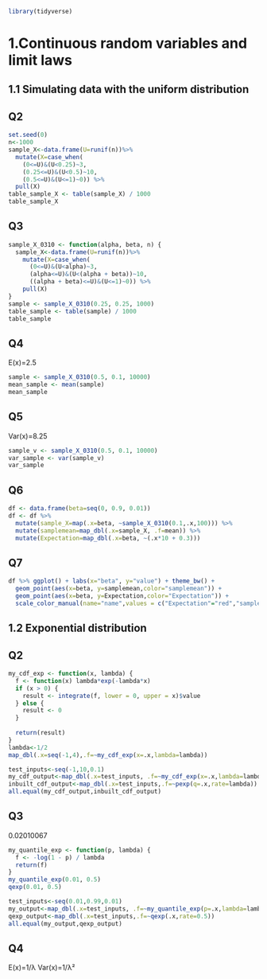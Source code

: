 
```r
library(tidyverse)
```

# 1.Continuous random variables and limit laws
## 1.1 Simulating data with the uniform distribution
## Q2
```r
set.seed(0) 
n<-1000 
sample_X<-data.frame(U=runif(n))%>% 
  mutate(X=case_when( 
    (0<=U)&(U<0.25)~3, 
    (0.25<=U)&(U<0.5)~10, 
    (0.5<=U)&(U<=1)~0)) %>% 
  pull(X)
table_sample_X <- table(sample_X) / 1000
table_sample_X
```

## Q3
```r
sample_X_0310 <- function(alpha, beta, n) {
  sample_X<-data.frame(U=runif(n))%>% 
    mutate(X=case_when( 
      (0<=U)&(U<alpha)~3, 
      (alpha<=U)&(U<(alpha + beta))~10, 
      ((alpha + beta)<=U)&(U<=1)~0)) %>% 
    pull(X)
}
sample <- sample_X_0310(0.25, 0.25, 1000)
table_sample <- table(sample) / 1000
table_sample
```

## Q4
E(x)=2.5
```r
sample <- sample_X_0310(0.5, 0.1, 10000)
mean_sample <- mean(sample)
mean_sample
```

## Q5
Var(x)=8.25
```r
sample_v <- sample_X_0310(0.5, 0.1, 10000)
var_sample <- var(sample_v)
var_sample
```

## Q6
```r
df <- data.frame(beta=seq(0, 0.9, 0.01))
df <- df %>%
  mutate(sample_X=map(.x=beta, ~sample_X_0310(0.1,.x,100))) %>%
  mutate(samplemean=map_dbl(.x=sample_X, .f=mean)) %>%
  mutate(Expectation=map_dbl(.x=beta, ~(.x*10 + 0.3)))
```

## Q7
```r
df %>% ggplot() + labs(x="beta", y="value") + theme_bw() +
  geom_point(aes(x=beta, y=samplemean,color="samplemean")) +
  geom_point(aes(x=beta, y=Expectation,color="Expectation")) +
  scale_color_manual(name="name",values = c("Expectation"="red","samplemean"="#00CCFF"))
```

## 1.2 Exponential distribution
## Q2

```r
my_cdf_exp <- function(x, lambda) {
  f <- function(x) lambda*exp(-lambda*x)
  if (x > 0) {
    result <- integrate(f, lower = 0, upper = x)$value
  } else {
    result <- 0
  }
  
  return(result)
}
lambda<-1/2
map_dbl(.x=seq(-1,4),.f=~my_cdf_exp(x=.x,lambda=lambda))
```
```r
test_inputs<-seq(-1,10,0.1)  
my_cdf_output<-map_dbl(.x=test_inputs, .f=~my_cdf_exp(x=.x,lambda=lambda))
inbuilt_cdf_output<-map_dbl(.x=test_inputs,.f=~pexp(q=.x,rate=lambda))
all.equal(my_cdf_output,inbuilt_cdf_output)
```
## Q3
0.02010067
```r
my_quantile_exp <- function(p, lambda) {
  f <- -log(1 - p) / lambda
  return(f)
}
my_quantile_exp(0.01, 0.5)
qexp(0.01, 0.5)
```

```r
test_inputs<-seq(0.01,0.99,0.01)
my_output<-map_dbl(.x=test_inputs, .f=~my_quantile_exp(p=.x,lambda=lambda))
qexp_output<-map_dbl(.x=test_inputs,.f=~qexp(.x,rate=0.5))
all.equal(my_output,qexp_output)
```

## Q4
E(x)=1/λ
Var(x)=1/λ²